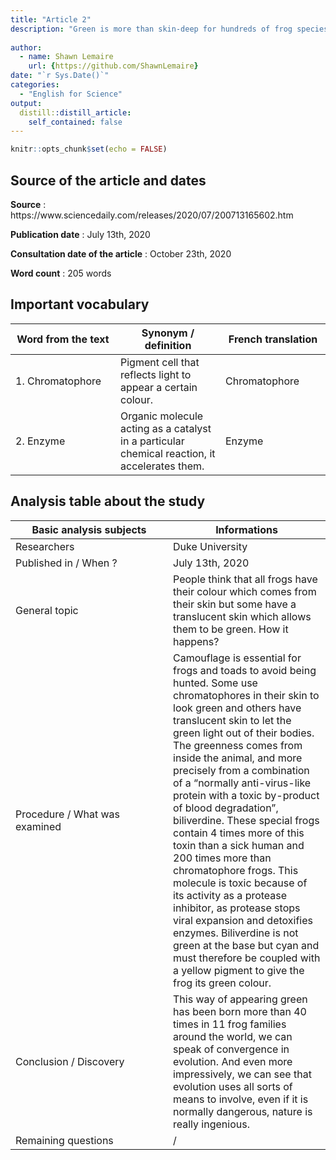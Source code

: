 ```yaml
---
title: "Article 2"
description: "Green is more than skin-deep for hundreds of frog species"
  
author:
  - name: Shawn Lemaire
    url: {https://github.com/ShawnLemaire}
date: "`r Sys.Date()`"
categories:
  - "English for Science"
output:
  distill::distill_article:
    self_contained: false
---
```


```r
knitr::opts_chunk$set(echo = FALSE)
```

## Source of the article and dates 
**Source** : https://www.sciencedaily.com/releases/2020/07/200713165602.htm

**Publication date** : July 13th, 2020

**Consultation date of the article** : October 23th, 2020

**Word count** : 205 words 

## Important vocabulary

| Word from the text | Synonym / definition | French translation |
|-----|-----|-----|
| 1. Chromatophore | Pigment cell that reflects light to appear a certain colour. | Chromatophore |
| 2. Enzyme | Organic molecule acting as a catalyst in a particular chemical reaction, it accelerates them. | Enzyme |

## Analysis table about the study

| Basic analysis subjects | Informations |
|-----|-----|
| Researchers | Duke University |
| Published in / When ? | July 13th, 2020 |
| General topic | People think that all frogs have their colour which comes from their skin but some have a translucent skin which allows them to be green. How it happens? |
| Procedure / What was examined | Camouflage is essential for frogs and toads to avoid being hunted. Some use chromatophores in their skin to look green and others have translucent skin to let the green light out of their bodies. The greenness comes from inside the animal, and more precisely from a combination of a "normally anti-virus-like protein with a toxic by-product of blood degradation", biliverdine. These special frogs contain 4 times more of this toxin than a sick human and 200 times more than chromatophore frogs. This molecule is toxic because of its activity as a protease inhibitor, as protease stops viral expansion and detoxifies enzymes. Biliverdine is not green at the base but cyan and must therefore be coupled with a yellow pigment to give the frog its green colour. |
| Conclusion / Discovery | This way of appearing green has been born more than 40 times in 11 frog families around the world, we can speak of convergence in evolution. And even more impressively, we can see that evolution uses all sorts of means to involve, even if it is normally dangerous, nature is really ingenious. |
| Remaining questions | / |

